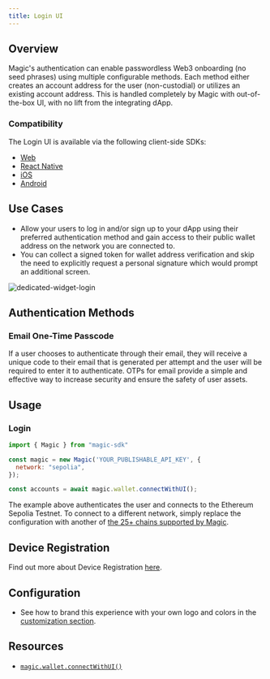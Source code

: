 ```yaml
---
title: Login UI
---
```


## Overview

Magic's authentication can enable passwordless Web3 onboarding (no seed phrases) using multiple configurable methods. Each method either creates an account address for the user (non-custodial) or utilizes an existing account address. This is handled completely by Magic with out-of-the-box UI, with no lift from the integrating dApp.

### Compatibility

The Login UI is available via the following client-side SDKs:

- [Web](/embedded-wallet/api/client-side-sdks/javascript)
- [React Native](/embedded-wallet/api/client-side-sdks/react-native)
- [iOS](/embedded-wallet/api/client-side-sdks/ios)
- [Android](/embedded-wallet/api/client-side-sdks/android)

## Use Cases

- Allow your users to log in and/or sign up to your dApp using their preferred authentication method and gain access to their public wallet address on the network you are connected to.
- You can collect a signed token for wallet address verification and skip the need to explicitly request a personal signature which would prompt an additional screen.

<Frame>
  <img src="/images/dedicated-widget-login.webp" alt="dedicated-widget-login" />
</Frame>

## Authentication Methods

### Email One-Time Passcode

If a user chooses to authenticate through their email, they will receive a unique code to their email that is generated per attempt and the user will be required to enter it to authenticate. OTPs for email provide a simple and effective way to increase security and ensure the safety of user assets.

## Usage

### Login

```javascript JavaScript icon="square-js"
import { Magic } from "magic-sdk"

const magic = new Magic('YOUR_PUBLISHABLE_API_KEY', {
  network: "sepolia",
});

const accounts = await magic.wallet.connectWithUI();
```

The example above authenticates the user and connects to the Ethereum Sepolia Testnet. To connect to a different network, simply replace the configuration with another of [the 25+ chains supported by Magic](/embedded-wallet/blockchains/overview).

## Device Registration


Find out more about Device Registration [here](/embedded-wallet/authentication/security/device-registration).

## Configuration

* See how to brand this experience with your own logo and colors in the [customization section](https://dashboard.magic.link/app/branding).

## Resources

* [`magic.wallet.connectWithUI()`](/embedded-wallet/api/client-side-sdks/javascript#connectwithui)
```
````
